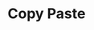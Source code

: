 ---
title: "Copy Paste"
description: "Jamie supports copy / pasting meeting summaries so you can easily move data into and out of our app.

Here are some


"
---
